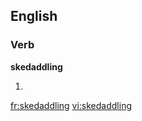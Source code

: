 ==English==

===Verb===
'''skedaddling'''

# {{present participle of|skedaddle}}

[[fr:skedaddling]]
[[vi:skedaddling]]